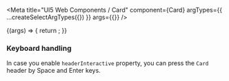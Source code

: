 

<Meta
  title="UI5 Web Components / Card"
  component={Card}
  argTypes={{
    ...createSelectArgTypes({})
  }}
  args={{}}
/>

<DocsHeader />

<Canvas>
  <Story name="Default">
    {(args) => {
      return <Card {...args} />;
    }}
  </Story>
</Canvas>

<ArgsTable story="." />
<h3>Keyboard handling</h3>
In case you enable <code>headerInteractive</code> property, you can press the <code>Card</code> header by Space and
Enter keys.
